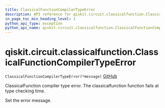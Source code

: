 ```yaml
---
title: ClassicalFunctionCompilerTypeError
description: API reference for qiskit.circuit.classicalfunction.ClassicalFunctionCompilerTypeError
in_page_toc_min_heading_level: 1
python_api_type: exception
python_api_name: qiskit.circuit.classicalfunction.ClassicalFunctionCompilerTypeError
---
```


# qiskit.circuit.classicalfunction.ClassicalFunctionCompilerTypeError

<span id="qiskit.circuit.classicalfunction.ClassicalFunctionCompilerTypeError" />

`ClassicalFunctionCompilerTypeError(*message)` [GitHub](https://github.com/qiskit/qiskit/tree/stable/0.22/qiskit/circuit/classicalfunction/exceptions.py "view source code")

ClassicalFunction compiler type error. The classicalfunction function fails at type checking time.

Set the error message.

